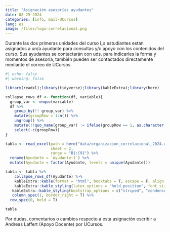 ```yaml
---
title: "Asignación asesorías ayudantes"
date: 08-29-2024
categories: [info, mail-UCursos]
lang: es
image: /files/logo-correlacional.png
---
```


Durante las dos primeras unidades del curso l_s estudiantes están asignados a un/a ayudante para consultas y/o apoyo con los contenidos del curso. Sus ayudantes se contactarán con uds. para indicarles la forma y momentos de asesoría, también pueden ser contactados directamente mediante el correo de UCursos.


```r
#| echo: false
#| warning: false

library(readxl);library(tidyverse);library(kableExtra);library(here)

collapse_rows_df <- function(df, variable){
  group_var <- enquo(variable)
  df %>%
    group_by(!! group_var) %>%
    mutate(groupRow = 1:n()) %>%
    ungroup() %>%
    mutate(!!quo_name(group_var) := ifelse(groupRow == 1, as.character(!! group_var), "")) %>%
    select(-c(groupRow))
}

tabla <- read_excel(path = here("data/organizacion_correlacional_2024.xlsx"),
                    sheet = 2,
                    range = "B1:C91") %>% 
  rename(Ayudante = `Ayudante-1`) %>% 
  mutate(Ayudante = factor(Ayudante, levels = unique(Ayudante)))

tabla <- tabla %>%   
    collapse_rows_df(Ayudante) %>% 
    kableExtra::kable(format = "html", booktabs = T, escape = F, align = 'c') %>% 
    kableExtra::kable_styling(latex_options = "hold_position", font_size = 13, position = "center") %>%
   kableExtra::kable_styling(bootstrap_options = c("striped", "condensed"), full_width = T) %>% 
   column_spec(1, border_right = T) %>% 
  row_spec(0, bold = T)

tabla
```


Por dudas, comentarios o cambios respecto a esta asignación escribir a Andreas Laffert (Apoyo Docente) por UCursos.


